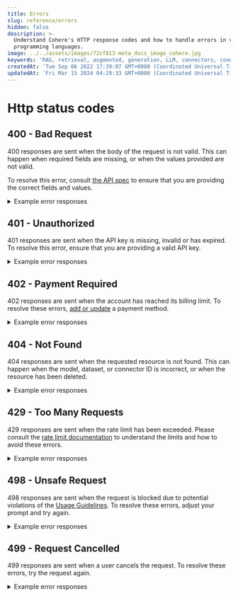 ```yaml
---
title: Errors
slug: reference/errors
hidden: false
description: >-
  Understand Cohere's HTTP response codes and how to handle errors in various
  programming languages.
image: ../../assets/images/72cf813-meta_docs_image_cohere.jpg
keywords: 'RAG, retrieval, augmented, generation, LLM, connectors, connector, langchain'
createdAt: 'Tue Sep 06 2022 17:39:07 GMT+0000 (Coordinated Universal Time)'
updatedAt: 'Fri Mar 15 2024 04:29:33 GMT+0000 (Coordinated Universal Time)'
---
```


# Http status codes

## 400 - Bad Request

400 responses are sent when the body of the request is not valid. This can happen when required fields are missing, or when the values provided are not valid.

To resolve this error, consult [the API spec](https://docs.cohere.com/reference/about) to ensure that you are providing the correct fields and values. 

<details>
    <summary>Example error responses</summary>
    |message|
    |---|
    |invalid request: list of documents must not be empty|
    |invalid request: prompt must be at least 1 token long.|
    |too many tokens: total number of tokens in the prompt cannot exceed 4081 - received 4292. Try using a shorter prompt, or enabling prompt truncating. See https://docs.cohere.com/reference/generate for more details.|
    |invalid request: valid input_type must be provided with the provided model|
    |system turn must be the first in the list|
    |invalid request: all elements in history must have a message.|
    |invalid request: message must be at least 1 token long or tool results must be specified.|
    |invalid request: query must not be empty or be only whitespace|
    |invalid request: model 'command-r' is not supported by the generate API|
    |invalid request: cannot specify both frequency_penalty and presence_penalty.|
    |invalid request: only one of 'presence_penalty' and 'frequency_penalty' can be specified for this model.|
    |message must not be empty in a turn|
    |too many tokens: max tokens must be less than or equal to 4096, the maximum output for this model - received 8192.|
    |invalid request: response_format is not supported with RAG.|
    |too many tokens: size limit exceeded by 11326 tokens. Try using shorter or fewer inputs, or setting prompt_truncation='AUTO'.|
    |invalid request: number of total max chunks (number of documents * max chunks per doc) must be less than 10000|
    |invalid request: min classes for classify request is 2 - received 0|
    |invalid request: Invalid role in chat_history at index 2. Role must be one of the following: User, Chatbot, System, Tool|
    |invalid request: total number of texts must be at most 96 - received 104|
    |invalid request: temperature must be between 0 and 1.0 inclusive.|
    |invalid request: presence_penalty must be between 0 and 1 inclusive.|
    |invalid request: text must be longer than 250 characters|
    |invalid request: inputs contains an element that is the empty string at index 0|
    |multi step limit reached - set a higher limit|
    |invalid request: return_top_n is invalid, value must be between 1 and 4|
    |invalid request: document at index 0 cannot be empty|
    |embedding_types parameter is required|
    |finetuneID is not a valid UUID: ''|
    |invalid request: tool names can only contain certain characters (A-Za-z0-9_) and can't begin with a digit (provided name: 'xyz').|
    |invalid json syntax: invalid character '\a' in string literal|
    |invalid request: RAG is not supported for this model.|
    |tool call id not found in previous tool calls|
    |invalid request: each unique label must have at least 2 examples. Not enough examples for: awr_report, create_user, tablespace_usage|
    |invalid request: multi step is not supported by the provided model: command.|
    |invalid request: invalid API version was passed in, for more information please refer to https://docs.cohere.com/versioning-reference|
    |document does not have a 'snippet' or a 'text' field that can be used for chunking and reranking|
    |finetuned model with name xyz is not ready for serving|
    |invalid request: required 'text' param is missing or empty.|
    |invalid request: rank_fields cannot be empty, it must either contain at least one field or be omitted|
    |schema must be an object|
    |a model parameter is required for this endpoint.|
    |cannot have duplicate tool ids|
    |too many tokens: multi-hop prompt is too long even after truncation|
    |connectors failed with continue on failure disabled: connector xyz failed with message 'failed to get auth token: user is not authenticated for connector xyz'|
    |invalid request: the 'tool_1' tool must have at least a description, input, or output.|
    |tool call id must be provided with tool message|
    |invalid request: images must be used with input_type=image|
    |invalid request: format must be one of 'paragraph', or 'bullets'.|
    |invalid request: finetuned model is not compatible with RAG functionality|
    |required field name not found in properties|
    |property title must have a type|
    |tool call must be of type function|
    |invalid request: length must be one of 'short', 'medium', or 'long'.|
    |invalid request: duplicate document ID adfasd at index 1 and 0|
    |too many tokens: minimal context could not be added to prompt (size limit exceeded by 280 tokens)|
    |invalid request: raw prompting is not supported with the following parameter(s): connectors, documents, search_queries_only, tools.|
    |invalid request: max_tokens can only be 0 if return_likelihoods is set to 'ALL' and prompt is longer than 1 token.|
</details>

## 401 - Unauthorized

401 responses are sent when the API key is missing, invalid or has expired. To resolve this error, ensure that you are providing a valid API key.

<details>
    <summary>Example error responses</summary>
    no api key supplied
    invalid api token
    Your API key has expired. Please create a production key at dashboard.cohere.com or reach out to your contact at Cohere to continue usage.
</details>

## 402 - Payment Required

402 responses are sent when the account has reached its billing limit. To resolve these errors, [add or update](https://dashboard.cohere.com/billing?tab=payment) a payment method.

<details>
    <summary>Example error responses</summary>
    Please add or update your payment method at https://dashboard.cohere.com/billing?tab=payment to continue
    Maximum billing reached for this API key as set in your dashboard, please go to https://dashboard.cohere.com/billing?tab=payment to increase your maximum amount to continue using this API key. Your billing capacity will reset at the beginning of next month.
</details>

## 404 - Not Found

404 responses are sent when the requested resource is not found. This can happen when the model, dataset, or connector ID is incorrect, or when the resource has been deleted.

<details>
    <summary>Example error responses</summary>
    model 'xyz' not found, make sure the correct model ID was used and that you have access to the model.
    404 page not found
    resource not found: no messages found with conversation id models
    failed to find org by org id
    connector 'web-search' not found.
    finetuned model xyz not found
    dataset with id texts not found
    connector '' not found.
    dataset with id my-dataset-id not found
    finetuned model xyz not found
</details>

## 429 - Too Many Requests

429 responses are sent when the rate limit has been exceeded. Please consult the [rate limit documentation](https://docs.cohere.com/v2/docs/rate-limits) to understand the limits and how to avoid these errors.

<details>
    <summary>Example error responses</summary>
    You are past the per minute request limit, please wait and try again later.
    You are using a Trial key, which is limited to 40 API calls / minute. You can continue to use the Trial key for free or upgrade to a Production key with higher rate limits at 'https://dashboard.cohere.com/api-keys'. Contact us on 'https://discord.gg/XW44jPfYJu' or email us at support@cohere.com with any questions
    Please wait and try again later
    trial token rate limit exceeded, limit is 100000 tokens per minute
</details>

## 498 - Unsafe Request

498 responses are sent when the request is blocked due to potential violations of the [Usage Guidelines](https://docs.cohere.com/docs/usage-guidelines). To resolve these errors, adjust your prompt and try again.

<details>
    <summary>Example error responses</summary>
    blocked input: please adjust your prompt and try again, as it may be a potential violation of our Usage Guidelines (https://docs.cohere.com/docs/usage-guidelines).
</details>

## 499 - Request Cancelled

499 responses are sent when a user cancels the request. To resolve these errors, try the request again.

<details>
    <summary>Example error responses</summary>
    request cancelled
    streaming error - scroll down for more streaming errors
    failed to get rerank inference: request cancelled
    request cancelled by user
</details>